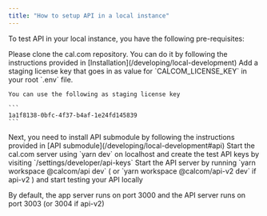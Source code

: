 ```yaml
---
title: "How to setup API in a local instance"
---
```


To test API in your local instance, you have the following pre-requisites:

<Steps>
  <Step title="Clone the cal.com repository">
    Please clone the cal.com repository. You can do it by following the instructions provided in [Installation](/developing/local-development)
  </Step>

  <Step title="Add license key in .env">
    Add a staging license key that goes in as value for `CALCOM_LICENSE_KEY` in your root `.env` file.

    You can use the following as staging license key

    ```
    1a1f8138-0bfc-4f37-b4af-1e24fd145839
    ```
  </Step>

  <Step title="Install API submodule">
    Next, you need to install API submodule by following the instructions provided in [API submodule](/developing/local-development#api)
  </Step>

  <Step title="Start development server and create API key">
    Start the cal.com server using `yarn dev` on localhost and create the test API keys by visiting `/settings/developer/api-keys`
  </Step>

  <Step title="Start API server and test API">
    Start the API server by running `yarn workspace @calcom/api dev` ( or `yarn workspace @calcom/api-v2 dev` if api-v2 ) and start testing your API locally
  </Step>
</Steps>

<Info>By default, the app server runs on port 3000 and the API server runs on port 3003 (or 3004 if api-v2)</Info>